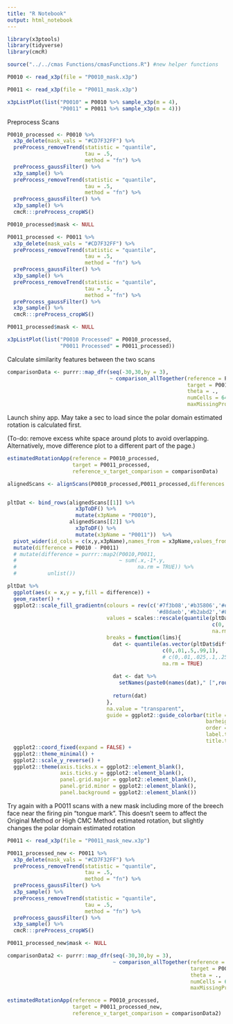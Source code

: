 ```yaml
---
title: "R Notebook"
output: html_notebook
---
```


```r
library(x3ptools)
library(tidyverse)
library(cmcR)

source("../../cmas Functions/cmasFunctions.R") #new helper functions
```

```r
P0010 <- read_x3p(file = "P0010_mask.x3p")

P0011 <- read_x3p(file = "P0011_mask.x3p")
```

```r
x3pListPlot(list("P0010" = P0010 %>% sample_x3p(m = 4),
                 "P0011" = P0011 %>% sample_x3p(m = 4)))
```


Preprocess Scans

```r
P0010_processed <- P0010 %>%
  x3p_delete(mask_vals = "#CD7F32FF") %>%
  preProcess_removeTrend(statistic = "quantile",
                         tau = .5,
                         method = "fn") %>%
  preProcess_gaussFilter() %>% 
  x3p_sample() %>%
  preProcess_removeTrend(statistic = "quantile",
                         tau = .5,
                         method = "fn") %>%
  preProcess_gaussFilter() %>% 
  x3p_sample() %>%
  cmcR:::preProcess_cropWS()

P0010_processed$mask <- NULL

P0011_processed <- P0011 %>%
  x3p_delete(mask_vals = "#CD7F32FF") %>%
  preProcess_removeTrend(statistic = "quantile",
                         tau = .5,
                         method = "fn") %>%
  preProcess_gaussFilter() %>% 
  x3p_sample() %>% 
  preProcess_removeTrend(statistic = "quantile",
                         tau = .5,
                         method = "fn") %>%
  preProcess_gaussFilter() %>% 
  x3p_sample() %>%
  cmcR:::preProcess_cropWS()

P0011_processed$mask <- NULL

x3pListPlot(list("P0010 Processed" = P0010_processed,
                 "P0011 Processed" = P0011_processed))
```

Calculate similarity features between the two scans
```r
comparisonData <- purrr::map_dfr(seq(-30,30,by = 3),
                                 ~ comparison_allTogether(reference = P0010_processed,
                                                          target = P0011_processed,
                                                          theta = .,
                                                          numCells = 64,
                                                          maxMissingProp = .85))
```


Launch shiny app. May take a sec to load since the polar domain estimated rotation is calculated first.

(To-do: remove excess white space around plots to avoid overlapping. Alternatively, move difference plot to a different part of the page.)

```r
estimatedRotationApp(reference = P0010_processed,
                     target = P0011_processed,
                     reference_v_target_comparison = comparisonData)
```

```r
alignedScans <- alignScans(P0010_processed,P0011_processed,differences = "do nothing")


pltDat <- bind_rows(alignedScans[[1]] %>%
                      x3pToDF() %>%
                      mutate(x3pName = "P0010"),
                    alignedScans[[2]] %>%
                      x3pToDF() %>%
                      mutate(x3pName = "P0011"))  %>%
  pivot_wider(id_cols = c(x,y,x3pName),names_from = x3pName,values_from = value)  %>%
  mutate(difference = P0010 - P0011)
  # mutate(difference = purrr::map2(P0010,P0011,
  #                                 ~ sum(.x,-1*.y,
  #                                       na.rm = TRUE)) %>% 
  #          unlist())

pltDat %>%
  ggplot(aes(x = x,y = y,fill = difference)) +
  geom_raster() +
  ggplot2::scale_fill_gradientn(colours = rev(c('#7f3b08','#b35806','#e08214','#fdb863','#fee0b6','#f7f7f7',
                                                '#d8daeb','#b2abd2','#8073ac','#542788','#2d004b')),
                                values = scales::rescale(quantile(pltDat$difference,
                                                                  c(0,.01,.025,.1,.25,.5,.75,0.9,.975,.99,1),
                                                                  na.rm = TRUE)),
                                breaks = function(lims){
                                  dat <- quantile(as.vector(pltDat$difference),
                                                  c(0,.01,.5,.99,1),
                                                  # c(0,.01,.025,.1,.25,.5,.75,0.9,.975,.99,1),
                                                  na.rm = TRUE)
                                  
                                  dat <- dat %>%
                                    setNames(paste0(names(dat)," [",round(dat*1e6,1),"]"))
                                  
                                  return(dat)
                                },
                                na.value = "transparent",
                                guide = ggplot2::guide_colorbar(title = expression("Rel. Height ["*mu*"m]"),
                                                                barheight = 10,
                                                                order = 1,
                                                                label.theme = ggplot2::element_text(size = 8),
                                                                title.theme = ggplot2::element_text(size = 10))) +
  ggplot2::coord_fixed(expand = FALSE) +
  ggplot2::theme_minimal() +
  ggplot2::scale_y_reverse() +
  ggplot2::theme(axis.ticks.x = ggplot2::element_blank(),
                 axis.ticks.y = ggplot2::element_blank(),
                 panel.grid.major = ggplot2::element_blank(),
                 panel.grid.minor = ggplot2::element_blank(),
                 panel.background = ggplot2::element_blank())
```


Try again with a P0011 scans with a new mask including more of the breech face near the firing pin "tongue mark". This doesn't seem to affect the Original Method or High CMC Method estimated rotation, but slightly changes the polar domain estimated rotation

```r
P0011 <- read_x3p(file = "P0011_mask_new.x3p")

P0011_processed_new <- P0011 %>%
  x3p_delete(mask_vals = "#CD7F32FF") %>%
  preProcess_removeTrend(statistic = "quantile",
                         tau = .5,
                         method = "fn") %>%
  preProcess_gaussFilter() %>% 
  x3p_sample() %>% 
  preProcess_removeTrend(statistic = "quantile",
                         tau = .5,
                         method = "fn") %>%
  preProcess_gaussFilter() %>% 
  x3p_sample() %>%
  cmcR:::preProcess_cropWS()

P0011_processed_new$mask <- NULL

comparisonData2 <- purrr::map_dfr(seq(-30,30,by = 3),
                                  ~ comparison_allTogether(reference = P0010_processed,
                                                           target = P0011_processed,
                                                           theta = .,
                                                           numCells = 64,
                                                           maxMissingProp = .85))

estimatedRotationApp(reference = P0010_processed,
                     target = P0011_processed_new,
                     reference_v_target_comparison = comparisonData2)
```

